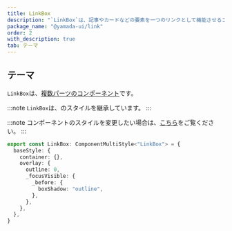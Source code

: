 ```yaml
---
title: LinkBox
description: "`LinkBox`は、記事やカードなどの要素を一つのリンクとして機能させるコンポーネントです。"
package_name: "@yamada-ui/link"
order: 2
with_description: true
tab: テーマ
---
```


## テーマ

`LinkBox`は、[複数パーツのコンポーネント](/styled-system/theming/component-styles#複数パーツのコンポーネント)です。

:::note
`LinkBox`は、のスタイルを継承しています。
:::

:::note
コンポーネントのスタイルを変更したい場合は、[こちら](/styled-system/theming/customize-theme#コンポーネントのスタイルを変更する)をご覧ください。
:::

```ts
export const LinkBox: ComponentMultiStyle<"LinkBox"> = {
  baseStyle: {
    container: {},
    overlay: {
      outline: 0,
      _focusVisible: {
        _before: {
          boxShadow: "outline",
        },
      },
    },
  },
}
```
